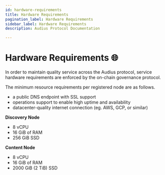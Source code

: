 ```yaml
---
id: hardware-requirements
title: Hardware Requirements
pagination_label: Hardware Requirements
sidebar_label: Hardware Requirements
description: Audius Protocol Documentation

---
```


# Hardware Requirements 🌐

In order to maintain quality service across the Audius protocol, service hardware requirements are enforced by the on-chain governance protocol.

The minimum resource requirements per registered node are as follows.

- a public DNS endpoint with SSL support
- operations support to enable high uptime and availability
- datacenter-quality internet connection (eg. AWS, GCP, or similar)

**Discovery Node**

- 8 vCPU
- 16 GiB of RAM
- 256 GiB SSD

**Content Node**

- 8 vCPU
- 16 GiB of RAM
- 2000 GiB (2 TiB) SSD
